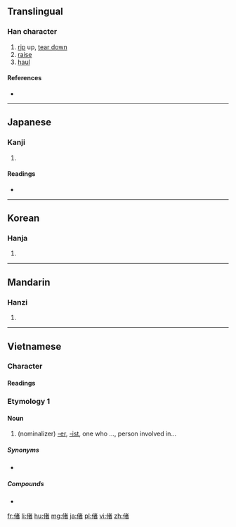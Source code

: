 ==Translingual==

===Han character===
{{Han char|rn=9|rad=人|as=09|sn=11|four=|canj=人十大日 (OJKA)|ids=⿰[[亻]][[者]]}}

# [[rip]] up, [[tear down]]
# [[raise]]
# [[haul]]

====References====
* {{Han ref|kx=0110.240|dkj=00856|dj=0236.080|hdz=10186.120|uh=5056|ud=20566}}

----

==Japanese==

===Kanji===
{{ja-kanji|grade=|rs=人09}}

# {{defn|lang=ja|sort=人09}}

====Readings====
* {{ja-readings|on=[[しゃ]] (sha)|kun=[[さて]] (sate)}}

----

==Korean==

===Hanja===
{{ko-hanja|hangeul=차|rv=cha|mr=ch'a}}

# {{defn|lang=ko|sort=人09}}

----

==Mandarin==

===Hanzi===
{{cmn-hanzi|pin=[[chě]] ([[che3]])|wg=ch'e<sup>3</sup>}}

# {{defn|lang=cmn|sort=人09}}

----

==Vietnamese==

===Character===
====Readings====
{{vi-hantu|giả|rs=人09}}

===Etymology 1===
====Noun====
{{vi-noun|sc=Hani|giả|rs=人09}}

# (nominalizer) [[-er]], [[-ist]], one who ..., person involved in...

=====Synonyms=====
* {{vi-l|者}}

=====Compounds=====
* {{vi-l|譯偖}}

[[fr:偖]]
[[li:偖]]
[[hu:偖]]
[[mg:偖]]
[[ja:偖]]
[[pl:偖]]
[[vi:偖]]
[[zh:偖]]